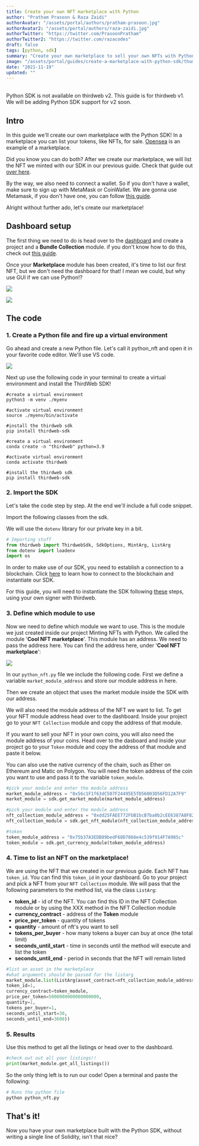 ```yaml
---
title: Create your own NFT marketplace with Python
author: "Pratham Prasoon & Raza Zaidi"
authorAvatar: "/assets/portal/authors/pratham-prasoon.jpg"
authorAvatar2: "/assets/portal/authors/raza-zaidi.jpg"
authorTwitter: "https://twitter.com/PrasoonPratham"
authorTwitter2: "https://twitter.com/razacodes"
draft: false
tags: [python, sdk]
summary: "Create your own marketplace to sell your own NFTs with Python"
image: "/assets/portal/guides/create-a-marketplace-with-python-sdk/thumbnail.png"
date: "2021-11-19"
updated: ""
---
```


<br />
<MdxAlert status="warning">
  Python SDK is not available on thirdweb v2. This guide is for thirdweb v1. We
  will be adding Python SDK support for v2 soon.
</MdxAlert>

## Intro

In this guide we'll create our own marketplace with the Python SDK! In a marketplace you can list your tokens, like NFTs, for sale. [Opensea](https://opensea.io/) is an example of a marketplace.

Did you know you can do both? After we create our marketplace, we will list the NFT we minted with our SDK in our previous guide. Check that guide out [over here](/guides/mint-nft-collection-with-python-sdk).

By the way, we also need to connect a wallet. So if you don't have a wallet, make sure to sign up with MetaMask or CoinWallet. We are gonna use Metamask, if you don't have one, you can follow [this guide](/guides/create-a-metamask-wallet).

Alright without further ado, let's create our marketplace!

## Dashboard setup

The first thing we need to do is head over to the [dashboard](https://v1.thirdweb.com/dashboard) and create a project and a **Bundle Collection** module. if you don't know how to do this, check out [this guide](/learn-thirdweb/projects-and-modules).

Once your **Marketplace** module has been created, it's time to list our first NFT, but we don't need the dashboard for that! I mean we could, but why use GUI if we can use Python!?

![](/assets/portal/guides/create-a-marketplace-with-python-sdk/Untitled%209.png)

![](/assets/portal/guides/create-a-marketplace-with-python-sdk/Untitled%2010.png)

## The code

### 1. Create a Python file and fire up a virtual environment

Go ahead and create a new Python file. Let's call it python_nft and open it in your favorite code editor. We'll use VS code.

![](/assets/portal/guides/create-a-marketplace-with-python-sdk/terminal.png)

Next up use the following code in your terminal to create a virtual environment and install the ThirdWeb SDK!

```bash:virtual-env
#create a virtual environment
python3 -m venv ./myenv

#activate virtual environment
source ./myenv/bin/activate

#install the thirdweb sdk
pip install thirdweb-sdk
```

```bash:virtual-env
#create a virtual environment
conda create -n "thirdweb" python=3.9

#activate virtual environment
conda activate thirdweb

#install the thirdweb sdk
pip install thirdweb-sdk
```

### 2. Import the SDK

Let's take the code step by step. At the end we'll include a full code snippet.

Import the following classes from the sdk.

We will use the `dotenv` library for our private key in a bit.

```python:python_nft.py
# Importing stuff
from thirdweb import ThirdwebSdk, SdkOptions, MintArg, ListArg
from dotenv import loadenv
import os
```

In order to make use of our SDK, you need to establish a connection to a blockchain.
Click [here](/learn/connect-to-blockchain) to learn how to connect to the blockchain and instantiate our SDK.

For this guide, you will need to instantiate the SDK following [these](/learn/connect-to-blockchain#using-your-own-signer-with-thirdweb) steps, using your own signer with thirdweb.

### 3. Define which module to use

Now we need to define which module we want to use. This is the module we just created inside our project Minting NFTs with Python. We called the module '**Cool NFT marketplace**'. This module has an address. We need to pass the address here. You can find the address here, under '**Cool NFT marketplace**':

![](/assets/portal/guides/create-a-marketplace-with-python-sdk/Untitled%209.png)

In our `python_nft.py` file we include the following code. First we define a variable `market_module_address` and store our module address in here.

Then we create an object that uses the market module inside the SDK with our address.

We will also need the module address of the NFT we want to list. To get your NFT module address head over to the dashboard. Inside your project go to your `NFT Collection` module and copy the address of that module.

If you want to sell your NFT in your own coins, you will also need the module address of your coins. Head over to the dasboard and inside your project go to your `Token` module and copy the address of that module and paste it below.

You can also use the native currency of the chain, such as Ether on Ethereum and Matic on Polygon.
You will need the token address of the coin you want to use and pass it to the variable `token_module`.

```python:python_nft.py
#pick your module and enter the module address
market_module_address = "0x56c1F1f63dC507F24495E5fD56003D56FD12A7F9"
market_module = sdk.get_market_module(market_module_address)

#pick your module and enter the module address
nft_collection_module_address = "0xdd25FAEE772FbB1bcB7ba0b2cEE6387A8F82f032"
nft_collection_module = sdk.get_nft_module(nft_collection_module_address)

#token
token_module_address = "0x75b37A3EDB89bedF68D7866e4c539f914F7A985c"
token_module = sdk.get_currency_module(token_module_address)
```

### 4. Time to list an NFT on the marketplace!

We are using the NFT that we created in our previous guide. Each NFT has `token_id`. You can find this `token_id` in your dashboard. Go to your project and pick a NFT from your `NFT Collection` module. We will pass that the following parameters to the method list, via the class `ListArg`:

- **token_id** - id of the NFT. You can find this ID in the NFT Collection module or by using the XXX method in the NFT Collection module
- **currency_contract** - address of the **Token** module
- **price_per_token** - quantity of tokens
- **quantity** - amount of nft's you want to sell
- **tokens_per_buyer** - how many tokens a buyer can buy at once (the total limit)
- **seconds_until_start** - time in seconds until the method will execute and list the token
- **seconds_until_end** - period in seconds that the NFT will remain listed

```python:python_nft.py
#list an asset in the marketplace
#what arguments should be passed for the listarg
market_module.list(ListArg(asset_contract=nft_collection_module_address,
token_id=1,
currency_contract=token_module,
price_per_token=5000000000000000000,
quantity=1,
tokens_per_buyer=1,
seconds_until_start=30,
seconds_until_end=3600))
```

### 5. Results

Use this method to get all the listings or head over to the dashboard.

```python:python_nft.py
#check out out all your listings!!
print(market_module.get_all_listings())
```

So the only thing left is to run our code! Open a terminal and paste the following:

```bash
# Runs the python file
python python_nft.py
```

## That's it!

Now you have your own marketplace built with the Python SDK, without writing a single line of Solidity, isn't that nice?
